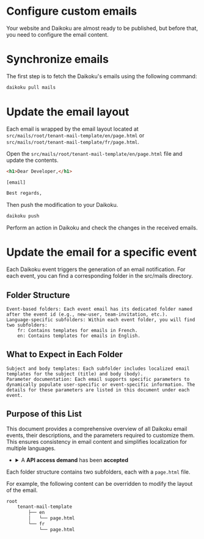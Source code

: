 # Configure custom emails 

Your website and Daikoku are almost ready to be published, but before that, you need to configure the email content.

# Synchronize emails

The first step is to fetch the Daikoku's emails using the following command:

```sh
daikoku pull mails
```

# Update the email layout

Each email is wrapped by the email layout located at `src/mails/root/tenant-mail-template/en/page.html` or `src/mails/root/tenant-mail-template/fr/page.html`.

Open the `src/mails/root/tenant-mail-template/en/page.html` file and update the contents.

```html title="src/mails/root/tenant-mail-template/en/page.html" 
<h1>Dear Developer,</h1> 

[email]

Best regards,
```

Then push the modification to your Daikoku.

```sh
daikoku push
```

Perform an action in Daikoku and check the changes in the received emails.

# Update the email for a specific event

Each Daikoku event triggers the generation of an email notification. For each event, you can find a corresponding folder in the src/mails directory.

## Folder Structure

    Event-based folders: Each event email has its dedicated folder named after the event id (e.g., new-user, team-invitation, etc.).
    Language-specific subfolders: Within each event folder, you will find two subfolders:
        fr: Contains templates for emails in French.
        en: Contains templates for emails in English.

## What to Expect in Each Folder

    Subject and body templates: Each subfolder includes localized email templates for the subject (title) and body (body).
    Parameter documentation: Each email supports specific parameters to dynamically populate user-specific or event-specific information. The details for these parameters are listed in this document under each event.

## Purpose of this List

This document provides a comprehensive overview of all Daikoku email events, their descriptions, and the parameters required to customize them. This ensures consistency in email content and simplifies localization for multiple languages.

<ul>
    <li>
      <details>
        <summary>
          A <strong>API access demand</strong> has been <strong>accepted</strong>
        </summary>
        <p>
          <strong>This email is sent to the team admin who requested access to the API after this request has been accepted</strong>
        </p>
        
        <p>
          <div><strong>Title</strong>: mail-acceptation-title</div>
          <div><strong>Body</strong>: mail-api-access-acceptation-body</div>
        </p>

        <p><strong>Parameters:</strong></p>
        <ul>
          <li><strong>user</strong>: The name of the user who created the subscription request</li>
          <li><strong>apiName</strong>: The name of the API</li>
          <li><strong>api_data</strong>: The API as a JSON object</li>
          <li><strong>consumer_team_data</strong>: The team that created the request, as a JSON object</li>
          <li><strong>producer_team_data</strong>: The team that owns the API, as a JSON object</li>
        </ul>
      </details>
    </li>
    <li>
      <details>
        <summary>
          A <strong>API access demand</strong> has been <strong>rejected</strong>
        </summary>
        <p>
          <strong>This email is sent to the team admin who requested access to the API after this request has been rejected</strong>
        </p>
        
        <p>
          <div><strong>Title</strong>: mail-rejection-title</div>
          <div><strong>Body</strong>: mail-api-access-rejection-body</div>
        </p>

        <p><strong>Parameters:</strong></p>
        <ul>
          <li><strong>user</strong>: The name of the user who created the subscription request</li>
          <li><strong>apiName</strong>: The name of the API</li>
          <li><strong>api_data</strong>: The API as a JSON object</li>
          <li><strong>recipient_data</strong>: The recipient of the email as a JSON object</li>
          <li><strong>consumer_team_data</strong>: The team that created the request, as a JSON object</li>
          <li><strong>producer_team_data</strong>: The team that owns the API, as a JSON object</li>
          <li><strong>tenant_data</strong>: The tenant/organization as a JSON object</li>
        </ul>
      </details>
    </li>
    <li>
      <details>
        <summary>
          API <strong>access request</strong>
        </summary>
        <p>
          <strong>This email is sent when a Daikoku user requests access to a team for an API with visibility set to <em>public with permission</em>.</strong>
        </p>
        
        <p>
          <div><strong>Title</strong>: mail-api-access-title</div>
          <div><strong>Body</strong>: mail-api-access-body</div>
        </p>
        
        <p><strong>Parameters:</strong></p>
        <ul>
          <li><strong>user</strong>: The name of the user requesting access</li>
          <li><strong>apiName</strong>: The name of the subscribed API</li>
          <li><strong>teamName</strong>: The name of the team requesting access</li>
          <li><strong>link</strong>: The URL to the notifications page</li>
          <li><strong>api_data</strong>: The API information as a JSON object</li>
          <li><strong>consumer_team_data</strong>: The team requesting access to the API, as a JSON object</li>
          <li><strong>producer_team_data</strong>: The team owning the API, as a JSON object</li>
          <li><strong>user_data</strong>: The user requesting access to the API, as a JSON object</li>
          <li><strong>notification_data</strong>: The notification information as a JSON object</li>
        </ul>
      </details>
    </li>
    <li>
      <details>
        <summary>
          A <strong>subscription request</strong> has been <strong>accepted</strong>
        </summary>
        <p>
          <strong>This email is sent to team administrators who made a subscription request after the request has been accepted.</strong>
        </p>
        
        <p>
          <div><strong>Title</strong>: mail-acceptation-title</div>
          <div><strong>Body</strong>: mail-api-subscription-acceptation-body</div>
        </p>

        <p><strong>Parameters:</strong></p>
        <ul>
          <li><strong>user</strong>: The name of the user who created the subscription request</li>
          <li><strong>apiName</strong>: The name of the API</li>
          <li><strong>team</strong>: The name of the team that requested the subscription</li>
          <li><strong>link</strong>: The URL to the created API key</li>

          <li><strong>api_data</strong>: The API information as a JSON object</li>
          <li><strong>usagePlan_data</strong>: The usage plan information as a JSON object</li>
          <li><strong>consumer_team_data</strong>: The team that created the request, as a JSON object</li>
          <li><strong>producer_team_data</strong>: The team that owns the API, as a JSON object</li>
          <li><strong>user_data</strong>: The user who created the request, as a JSON object</li>
          <li><strong>subscription_data</strong>: The subscription information as a JSON object</li>
        </ul>
      </details>
    </li>
    <li>
      <details>
        <summary>
          A <strong>subscription request</strong> has been <strong>rejected</strong>
        </summary>
        <p>
          <strong>This email is sent to the team administrator who made the subscription request after the request has been rejected.</strong>
        </p>
        
        <p>
          <div><strong>Title</strong>: mail-rejection-title</div>
          <div><strong>Body</strong>: mail-api-subscription-rejection-body</div>
        </p>

        <p><strong>Parameters:</strong></p>
        <ul>
          <li><strong>user</strong>: The name of the user who created the subscription request</li>
          <li><strong>apiName</strong>: The name of the API</li>
          <li><strong>teamName</strong>: The name of the team that requested the subscription</li>
          <li><strong>message</strong>: The rejection message provided by the producer team</li>

          <li><strong>api_data</strong>: The API information as a JSON object</li>
          <li><strong>usagePlan_data</strong>: The usage plan information as a JSON object</li>
          <li><strong>consumer_team_data</strong>: The team that created the request, as a JSON object</li>
          <li><strong>producer_team_data</strong>: The team that owns the API, as a JSON object</li>
          <li><strong>user_data</strong>: The user who created the request, as a JSON object</li>
          <li><strong>subscriptionDemand_data</strong>: The subscription demand information as a JSON object</li>
        </ul>
      </details>
    </li>
    <li>
      <details>
        <summary>
          A user has rejected a <strong>transfer of ownership</strong> for an <strong>API</strong>
        </summary>
        <p>
          <strong>This email is sent to team administrators when a user rejects the request to transfer ownership of an API to another team.</strong>
        </p>
        
        <p>
          <div><strong>Title</strong>: mail-rejection-title</div>
          <div><strong>Body</strong>: mail-api-transfer-ownership-rejection-body</div>
        </p>

        <p><strong>Parameters:</strong></p>
        <ul>
          <li><strong>apiName</strong>: The name of the API being transferred</li>
          <li><strong>teamName</strong>: The name of the requested team</li>

          <li><strong>producer_team_data</strong>: The team requesting the transfer, as a JSON object</li>
          <li><strong>requested_team_data</strong>: The team that received the transfer request, as a JSON object</li>
          <li><strong>api_data</strong>: The transferred API information as a JSON object</li>
        </ul>
      </details>
    </li>
    <li>
      <details>
        <summary>
          A user has requested a <strong>subscription</strong>
        </summary>
        <p>
          <strong>This email is sent to team administrators when a user requests a new API key and requires validation by an API administrator.</strong>
        </p>
        
        <p>
          <div><strong>Title</strong>: mail-apikey-demand-title</div>
          <div><strong>Body</strong>: mail-apikey-demand-body</div>
        </p>

        <p><strong>Parameters:</strong></p>
        <ul>
          <li><strong>user</strong>: The name of the user who created the subscription request</li>
          <li><strong>apiName</strong>: The name of the subscribed API</li>
          <li><strong>team</strong>: The name of the team making the subscription request</li>
          <li><strong>link</strong>: A link to the notifications page</li>

          <li><strong>consumer_team_data</strong>: The team that owns the subscription, as a JSON object</li>
          <li><strong>producer_user_data</strong>: The user or team that owns the API, as a JSON object</li>
          <li><strong>api_data</strong>: The API information as a JSON object</li>
          <li><strong>usagePlan_data</strong>: The usage plan details as a JSON object</li>
          <li><strong>notification_data</strong>: The notification information as a JSON object</li>
          <li><strong>user_data</strong>: The user's information as a JSON object</li>
          <li><strong>recipient_data</strong>: The user receiving the email, as a JSON object</li>
          <li><strong>subscriptionDemand_data</strong>: The subscription request as a JSON object</li>
          <li><strong>tenant_data</strong>: The tenant information as a JSON object</li>
        </ul>
      </details>
    </li>
    <li>
      <details>
        <summary>
          API Subscription <strong>Secret Refresh</strong>
        </summary>
        <p>
          <strong>This email is sent when an API key secret has been refreshed by an administrator.</strong>
        </p>
        
        <p>
          <div><strong>Title</strong>: mail-apikey-refresh-title</div>
          <div><strong>Body</strong>: mail-apikey-refresh-body</div>
        </p>

        <p><strong>Parameters:</strong></p>
        <ul>
          <li><strong>apiName</strong>: The name of the subscribed API</li>
          <li><strong>planName</strong>: The name of the subscribed usage plan</li>
          <li><strong>api_data</strong>: The subscribed API details as a JSON object</li>
          <li><strong>usagePlan_data</strong>: The subscribed usage plan details as a JSON object</li>
          <li><strong>subscription_data</strong>: The subscription details as a JSON object</li>
          <li><strong>consumer_team_data</strong>: The team owning the subscription, as a JSON object</li>
          <li><strong>tenant_data</strong>: The tenant details as a JSON object</li>
          <li><strong>recipient_data</strong>: The user receiving the email, as a JSON object</li>
        </ul>
      </details>
    </li>
    <li>
      <details>
        <summary>
          API Subscription <strong>Secret Rotation</strong>
        </summary>
        <p>
          <strong>This email is sent when an API key secret is pending rotation.</strong>
        </p>
        
        <p>
          <div><strong>Title</strong>: mail-apikey-rotation-title</div>
          <div><strong>Body</strong>: mail-apikey-rotation-body</div>
        </p>

        <p><strong>Parameters:</strong></p>
        <ul>
          <li><strong>apiName</strong>: The name of the subscribed API</li>
          <li><strong>planName</strong>: The name of the subscribed usage plan</li>
          <li><strong>api_data</strong>: The subscribed API details as a JSON object</li>
          <li><strong>usagePlan_data</strong>: The subscribed usage plan details as a JSON object</li>
          <li><strong>subscription_data</strong>: The subscription details as a JSON object</li>
          <li><strong>consumer_team_data</strong>: The team owning the subscription, as a JSON object</li>
        </ul>
      </details>
    </li>

    <li>
      <details>
        <summary>
          A Subscription Demand Requires <strong>Checkout</strong>
        </summary>
        <p>
          <strong>This email is sent to the team that created a subscription demand when the demand is at the checkout stage.</strong>
        </p>
        
        <p>
          <div><strong>Title</strong>: mail-checkout-title</div>
          <div><strong>Body</strong>: mail-checkout-body</div>
        </p>

        <p><strong>Parameters:</strong></p>
        <ul>
          <li><strong>api.name</strong>: The name of the API related to the subscription demand</li>
          <li><strong>api.plan</strong>: The name of the usage plan associated with the subscription demand</li>
          <li><strong>link</strong>: The redirect URL leading to the checkout page</li>
          <li><strong>api_data</strong>: The API details as a JSON object</li>
          <li><strong>usagePlan_data</strong>: The usage plan details as a JSON object</li>
          <li><strong>consumer_team_data</strong>: The team that created the demand, as a JSON object</li>
          <li><strong>producer_team_data</strong>: The team that owns the API, as a JSON object</li>
          <li><strong>user_data</strong>: The user who created the demand, as a JSON object</li>
          <li><strong>subscriptionDemand_data</strong>: The subscription demand details as a JSON object</li>
        </ul>
      </details>
    </li>
    <li>
      <details>
        <summary>
          A Team or Organization is <strong>Contacted</strong> by a User
        </summary>
        <p>
          <strong>This email is sent to the entity (team or tenant/organization) contacted by a user using the dedicated contact form.</strong>
        </p>
        
        <p>
          <div><strong>Title</strong>: mail-contact-title</div>
          <div><strong>Body</strong>: mail-contact-contact</div>
        </p>

        <p><strong>Parameters:</strong></p>
        <ul>
          <li><strong>user</strong>: The name of the user who sent the contact email</li>
          <li><strong>email</strong>: The email address of the user</li>
          <li><strong>subject</strong>: The subject line of the contact email</li>
          <li><strong>body</strong>: The body content of the email</li>
          
          <li><strong>contact</strong>: The contacted team or organization as a JSON object</li>
          <li><strong>user_data</strong>: The user who sent the email, represented as a JSON object</li>
        </ul>
      </details>
    </li>
    <li>
      <details>
        <summary>
          A User <strong>Contact</strong> with Team or Organization
        </summary>
        <p>
          <strong>This email is sent to the user who contacted a team administrator via the dedicated contact form.</strong>
        </p>
        
        <p>
          <div><strong>Title</strong>: mail-contact-title</div>
          <div><strong>Body</strong>: mail-contact-sender</div>
        </p>

        <p><strong>Parameters:</strong></p>
        <ul>
          <li><strong>user</strong>: The name of the user who sent the contact email</li>
          <li><strong>email</strong>: The email address of the user</li>
          <li><strong>subject</strong>: The subject of the contact email</li>
          <li><strong>body</strong>: The body content of the email</li>
          
          <li><strong>contact</strong>: The contacted team or organization, represented as a JSON object</li>
          <li><strong>user_data</strong>: The user who sent the email, represented as a JSON object</li>
        </ul>
      </details>
    </li>
    <li>
      <details>
        <summary>
          API <strong>New Post</strong> Notification
        </summary>
        <p>
          <strong>This email is sent to team administrators who are subscribed to an API, notifying them that an API administrator has created a new post.</strong>
        </p>
        
        <p>
          <div><strong>Title</strong>: mail-create-post-title</div>
          <div><strong>Body</strong>: mail-create-post-body</div>
        </p>

        <p><strong>Parameters:</strong></p>
        <ul>
          <li><strong>user</strong>: The name of the user who created the post</li>
          <li><strong>apiName</strong>: The name of the API</li>
          <li><strong>teamName</strong>: The name of the team that owns the API</li>
          <li><strong>link</strong>: The URL to the post page</li>
          
          <li><strong>api_data</strong>: The API, represented as a JSON object</li>
          <li><strong>consumer_team_data</strong>: The team consuming the API, represented as a JSON object</li>
          <li><strong>producer_team_data</strong>: The team owning the API, represented as a JSON object</li>
          <li><strong>user_data</strong>: The user who created the post, represented as a JSON object</li>
          <li><strong>post_data</strong>: The post, represented as a JSON object</li>
        </ul>
      </details>
    </li>
    <li>
      <details>
        <summary>
          <strong>New Team Creation</strong>
        </summary>
        <p>
          <strong>This email is sent to the team admin who just created a team, prompting them to validate the team's contact email address.</strong>
        </p>
        
        <p>
          <div><strong>Title</strong>: mail-create-team-token-title</div>
          <div><strong>Body</strong>: mail-create-team-token-body</div>
        </p>

        <p><strong>Parameters:</strong></p>
        <ul>
          <li><strong>user</strong>: The name of the user who created the team</li>
          <li><strong>teamName</strong>: The name of the newly created team</li>
          <li><strong>link</strong>: The URL to validate the team's contact email</li>
          <li><strong>team_data</strong>: The created team, represented as a JSON object</li>
          <li><strong>recipient_data</strong>: The user who created the team, represented as a JSON object</li>
          <li><strong>tenant_data</strong>: The tenant, represented as a JSON object</li>
        </ul>
      </details>
    </li>
    <li>
      <details>
        <summary>
          API <strong>New Issue</strong> Posted
        </summary>
        <p>
          <strong>This email is sent to API administrators when a user posts a new issue.</strong>
        </p>
        
        <p>
          <div><strong>Title</strong>: mail-new-issue-title</div>
          <div><strong>Body</strong>: mail-new-issue-body</div>
        </p>

        <p><strong>Parameters:</strong></p>
        <ul>
          <li><strong>user</strong>: The name of the user who posted the issue</li>
          <li><strong>apiName</strong>: The name of the API</li>
          <li><strong>teamName</strong>: The name of the team that owns the API</li>
          <li><strong>link</strong>: The URL to the issue page</li>
          
          <li><strong>api_data</strong>: The API as a JSON object</li>
          <li><strong>producer_team_data</strong>: The team that owns the API, represented as a JSON object</li>
          <li><strong>user_data</strong>: The user who posted the issue, represented as a JSON object</li>
          <li><strong>issue_data</strong>: The issue, represented as a JSON object</li>
        </ul>
      </details>
    </li>
    <li>
      <details>
        <summary>
          <strong>New Message</strong> Received
        </summary>
        <p>
          <strong>This email is sent to tenant administrators when a user posts a new message.</strong>
        </p>
        
        <p>
          <div><strong>Title</strong>: mail-new-message-title</div>
          <div><strong>Body</strong>: mail-new-message-body</div>
        </p>

        <p><strong>Parameters:</strong></p>
        <ul>
          <li><strong>body</strong>: The content of the message</li>
          <li><strong>tenant_data</strong>: The tenant or organization as a JSON object</li>
          <li><strong>user_data</strong>: The user who posted the message, represented as a JSON object</li>
          <li><strong>message_data</strong>: The message, represented as a JSON object</li>
        </ul>
      </details>
    </li>
    <li>
      <details>
        <summary>
          Finalize <strong>New Account</strong> Creation
        </summary>
        <p>
          <strong>This email is sent to the user to finalize account creation and validate their email address.</strong>
        </p>
        
        <p>
          <div><strong>Title</strong>: mail-new-user-title</div>
          <div><strong>Body</strong>: mail-new-user-body</div>
        </p>

        <p><strong>Parameters:</strong></p>
        <ul>
          <li><strong>tenant</strong>: The name of the tenant or organization</li>
          <li><strong>link</strong>: The URL for validating the account</li>
          <li><strong>tenant_data</strong>: The tenant or organization as a JSON object</li>
          <li><strong>account_data</strong>: The information provided by the user for account creation, as a JSON object</li>
        </ul>
      </details>
    </li>
    <li>
      <details>
        <summary>
          A subscription demand needs a <strong>validation</strong>
        </summary>
        <p>
          <strong>This email is sent to the registered email address as part of the subscription demand validation process.</strong>
        </p>
        
        <p>
          <div><strong>Title</strong>: mail-subscription-validation-title</div>
          <div><strong>Body</strong>: mail-subscription-validation-body</div>
        </p>

        <p><strong>Parameters:</strong></p>
        <ul>
          <li><strong>user</strong>: The name of the user who created the subscription demand</li>
          <li><strong>team</strong>: The name of the team requesting the subscription</li>
          <li><strong>body</strong>: The generated email body set up during the validation step</li>
          <li><strong>urlAccept</strong>: The URL to accept the demand</li>
          <li><strong>urlDecline</strong>: The URL to decline the demand</li>
          <li><strong>api_data</strong>: The API as a JSON object</li>
          <li><strong>usagePlan_data</strong>: The usage plan as a JSON object</li>
          <li><strong>consumer_team_data</strong>: The team that created the demand, as a JSON object</li>
          <li><strong>producer_team_data</strong>: The team owning the API, as a JSON object</li>
          <li><strong>user_data</strong>: The user who created the demand, as a JSON object</li>
          <li><strong>subscriptionDemand_data</strong>: The subscription demand as a JSON object</li>
        </ul>
      </details>
    </li>
    <li>
      <details>
        <summary>
          A team admin sends an <strong>invitation</strong> to a user to become a new <strong>member</strong>
        </summary>
        <p>
          <strong>This email is sent to a user when a team admin invites them to become a member of their team.</strong>
        </p>
        
        <p>
          <div><strong>Title</strong>: mail-rejection-title</div>
          <div><strong>Body</strong>: mail-user-invitation-rejection-body</div>
        </p>

        <p><strong>Parameters:</strong></p>
        <ul>
          <li><strong>user</strong>: The name of the team admin</li>
          <li><strong>teamName</strong>: The name of the team</li>
          <li><strong>user_data</strong>: The team admin as a JSON object</li>
          <li><strong>team_data</strong>: The team as a JSON object</li>
          <li><strong>recipient_data</strong>: The recipient of the email as a JSON object</li>
        </ul>
      </details>
    </li>
    <li>
      <details>
        <summary>
          A <strong>user invitation</strong> has been <strong>rejected</strong>
        </summary>
        <p>
          <strong>This email is sent to the team admin who invited a user to their team, informing them that the invitation has been declined.</strong>
        </p>
        
        <p>
          <div><strong>Title</strong>: mail-rejection-title</div>
          <div><strong>Body</strong>: mail-user-invitation-rejection-body</div>
        </p>

        <p><strong>Parameters:</strong></p>
        <ul>
          <li><strong>user</strong>: The name of the invited user</li>
          <li><strong>teamName</strong>: The name of the team</li>
          <li><strong>user_data</strong>: The invited user as a JSON object</li>
          <li><strong>recipient_data</strong>: The recipient of the email as a JSON object</li>
          <li><strong>tenant_data</strong>: The tenant/organization as a JSON object</li>
          <li><strong>producer_team_data</strong>: The team as a JSON object</li>
          <li><strong>notification_data</strong>: The notification as a JSON object</li>
        </ul>
      </details>
    </li>
    <li>
      <details>
        <summary>
          A user has accepted an <strong>invitation</strong> to <strong>join a team</strong>
        </summary>
        <p>
          <strong>This email is sent to team admins when a user accepts an invitation to join their team.</strong>
        </p>
        
        <p>
          <div><strong>Title</strong>: mail-acceptation-title</div>
          <div><strong>Body</strong>: mail-user-invitation-acceptation-body</div>
        </p>

        <p><strong>Parameters:</strong></p>
        <ul>
          <li><strong>user</strong>: The name of the user who accepted the invitation</li>
          <li><strong>teamName</strong>: The name of the team</li>
          <li><strong>team_data</strong>: The team as a JSON object</li>
          <li><strong>user_data</strong>: The user as a JSON object</li>
        </ul>
      </details>
    </li>
</ul>

Each folder structure contains two subfolders, each with a `page.html` file.

For example, the following content can be overridden to modify the layout of the email.

```sh
root 
    tenant-mail-template
        ├── en
        │   └── page.html
        └── fr
            └── page.html
```